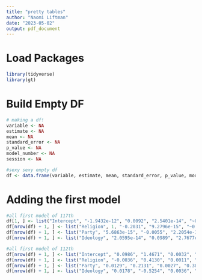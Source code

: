 ```yaml
---
title: "pretty tables"
author: "Naomi Liftman"
date: "2023-05-02"
output: pdf_document
---
```

# Load Packages
```r
library(tidyverse)
library(gt)
```

# Build Empty DF
```r
# making a df!
variable <- NA
estimate <- NA
mean <- NA
standard_error <- NA
p_value <- NA
model_number <- NA
session <- NA

#sexy sexy empty df
df <- data.frame(variable, estimate, mean, standard_error, p_value, model_number, session)
```

# Adding the first model
```r
#all first model of 117th
df[1, ] <- list("Intercept", "-1.9432e-12", "0.0092", "2.5401e-14", "~0.00", 1, 117)
df[nrow(df) + 1, ] <- list("Religion", 1, "-0.2031", "9.2796e-15", "~0.00", 1, 117)
df[nrow(df) + 1, ] <- list("Party", "5.6863e-15", "-0.0055", "2.2054e-14", "0.78", 1, 117)
df[nrow(df) + 1, ] <- list("Ideology", "2.0595e-14", "0.0989", "2.7677e-14", "0.49", 1, 117)

#all first model of 112th
df[nrow(df) + 1, ] <- list("Intercept", "0.0986", "1.4671", "0.0032", "~0.00", 1, 112)
df[nrow(df) + 1, ] <- list("Religion", "-0.0036", "0.4130", "0.0011", "0.53", 1, 112)
df[nrow(df) + 1, ] <- list("Party", "0.0129", "0.2131", "0.0027", "0.38", 1, 112)
df[nrow(df) + 1, ] <- list("Ideology", "0.0178", "-0.5254", "0.0036", "0.37", 1, 112)
```














